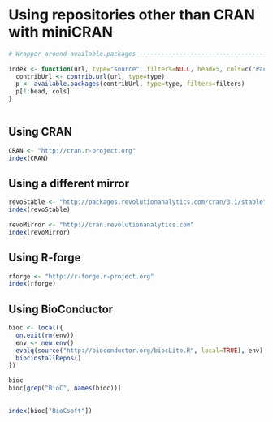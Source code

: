 <!--
% \VignetteIndexEntry{Using repositories other than CRAN with miniCRAN}
% \VignetteEngine{knitr::knitr}
% \VignettePackage{miniCRAN}
% \VignetteKeyword{miniCRAN}
--> 

# Using repositories other than CRAN with miniCRAN



```r
# Wrapper around available.packages ---------------------------------------
 
index <- function(url, type="source", filters=NULL, head=5, cols=c("Package", "Version")){
  contribUrl <- contrib.url(url, type=type)
  p <- available.packages(contribUrl, type=type, filters=filters)
  p[1:head, cols]
}
 
```

## Using CRAN

```r
CRAN <- "http://cran.r-project.org"
index(CRAN)
```


## Using a different mirror

```r
revoStable <- "http://packages.revolutionanalytics.com/cran/3.1/stable"
index(revoStable)
 
revoMirror <- "http://cran.revolutionanalytics.com"
index(revoMirror)
```

## Using R-forge

```r
rforge <- "http://r-forge.r-project.org"
index(rforge)
```

## Using BioConductor

```r
bioc <- local({
  on.exit(rm(env))
  env <- new.env()
  evalq(source("http://bioconductor.org/biocLite.R", local=TRUE), env)
  biocinstallRepos()
})
 
bioc
bioc[grep("BioC", names(bioc))]
 
 
index(bioc["BioCsoft"])
```